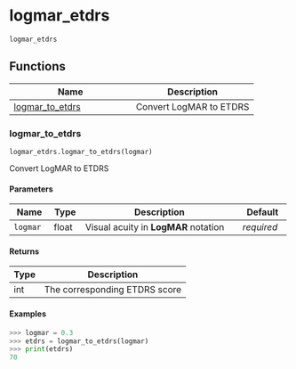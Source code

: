 # logmar_etdrs { #test_eyepy.logmar_etdrs }

`logmar_etdrs`



## Functions

| Name | Description |
| --- | --- |
| [logmar_to_etdrs](#test_eyepy.logmar_etdrs.logmar_to_etdrs) | Convert LogMAR to ETDRS |

### logmar_to_etdrs { #test_eyepy.logmar_etdrs.logmar_to_etdrs }

`logmar_etdrs.logmar_to_etdrs(logmar)`

Convert LogMAR to ETDRS

#### Parameters

| Name     | Type   | Description                          | Default    |
|----------|--------|--------------------------------------|------------|
| `logmar` | float  | Visual acuity in **LogMAR** notation | _required_ |

#### Returns

| Type   | Description                   |
|--------|-------------------------------|
| int    | The corresponding ETDRS score |

#### Examples

```python
>>> logmar = 0.3
>>> etdrs = logmar_to_etdrs(logmar)
>>> print(etdrs)
70
```